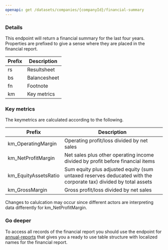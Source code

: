 ```yaml
---
openapi: get /datasets/companies/{companyId}/financial-summary
---
```


### Details

This endpoint will return a financial summary for the last four years. Properties are prefixed to give a sense where
they are placed in the financial report.

| Prefix | Description  |
| ------ | ------------ |
| rs     | Resultsheet  |
| bs     | Balancesheet |
| fn     | Footnote     |
| km     | Key metrics  |

### Key metrics

The keymetrics are calculated according to the following.

| Prefix               | Description                                                                                                     |
| -------------------- | --------------------------------------------------------------------------------------------------------------- |
| km_OperatingMargin   | Operating profit/loss divided by net sales                                                                      |
| km_NetProfitMargin   | Net sales plus other operating income divided by profit before financial items                                  |
| km_EquityAssetsRatio | Sum equity plus adjusted equity (sum untaxed reserves deducated with the corporate tax) divided by total assets |
| km_GrossMargin       | Gross profit/loss divided by net sales                                                                          |

Changes to calulcation may occur since different actors are interpreting data differently for km_NetProfitMargin.

### Go deeper

To access all records of the financial report you should use the endpoint for [annual-reports](annual-reports) that gives you
a ready to use table structure with localized names for the financial report.
